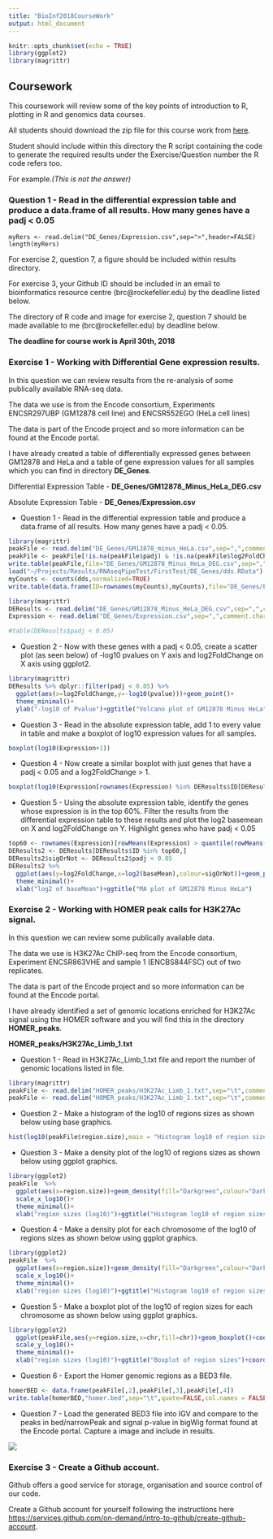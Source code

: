 ```yaml
---
title: "BioInf2018CourseWork"
output: html_document
---
```


```r
knitr::opts_chunk$set(echo = TRUE)
library(ggplot2)
library(magrittr)
```


## Coursework

This coursework  will review some of the key points of introduction to R, plotting in R and genomics data courses.

All students should download the zip file for this course work from [here](https://github.com/ThomasCarroll/BioInf2018CourseWork/archive/master.zip).

Student should include within this directory the R script containing the code to generate the required results under the Exercise/Question number the R code refers too.


For example.*(This is not the answer)*


### Question 1 - Read in the differential expression table and produce a data.frame of all results. How many genes have a padj < 0.05 
```
myRers <- read.delim("DE_Genes/Expression.csv",sep=">",header=FALSE)
length(myRers)
```


For exercise 2, question 7, a figure should be included within results directory.

For exercise 3, your Github ID should be included in an email to bioinformatics resource centre (brc@rockefeller.edu) by the deadline listed below.

The directory of R code and image for exercise 2, question 7 should be made available to me (brc@rockefeller.edu) by deadline below.



**The deadline for course work is April 30th, 2018**

### Exercise 1 - Working with Differential Gene expression results.

In this question we can review results from  the re-analysis of some publically available RNA-seq data.

The data we use is from the Encode consortium, Experiments ENCSR297UBP (GM12878 cell line) and ENCSR552EGO (HeLa cell lines)

The data is part of the Encode project and so more information can be found at the Encode portal.

I have already created a table of differentially expressed genes between GM12878 and HeLa and a table of gene expression values for all samples which you can find in directory **DE_Genes**.

Differential Expression Table - **DE_Genes/GM12878_Minus_HeLa_DEG.csv**

Absolute Expression Table - **DE_Genes/Expression.csv**

* Question 1 - Read in the differential expression table and produce a data.frame of all results. How many genes have a padj < 0.05.

```r
library(magrittr)
peakFile <- read.delim("DE_Genes/GM12878_minus_HeLa.csv",sep=",",comment.char = "#",header=T)
peakFile <- peakFile[!is.na(peakFile$padj) & !is.na(peakFile$log2FoldChange),]
write.table(peakFile,file="DE_Genes/GM12878_Minus_HeLa_DEG.csv",sep=",",quote=FALSE,row.names=FALSE)
load("~/Projects/Results/RNAseqPipeTest/FirstTest/DE_Genes/dds.RData")
myCounts <- counts(dds,normalized=TRUE)
write.table(data.frame(ID=rownames(myCounts),myCounts),file="DE_Genes/Expression.csv",sep=",",quote=FALSE,row.names=FALSE)
```

```r
library(magrittr)
DEResults <- read.delim("DE_Genes/GM12878_Minus_HeLa_DEG.csv",sep=",",comment.char = "#",header=T)
Expression <- read.delim("DE_Genes/Expression.csv",sep=",",comment.char = "#",header=T,row.names=1)

#table(DEResults$padj < 0.05)
```


* Question 2 - Now with these genes with a padj < 0.05, create a scatter plot (as seen below) of -log10 pvalues on Y axis and log2FoldChange on X axis using ggplot2.

```r
library(magrittr)
DEResults %>% dplyr::filter(padj < 0.05) %>% 
  ggplot(aes(x=log2FoldChange,y=-log10(pvalue)))+geom_point()+
  theme_minimal()+
  ylab("-log10 of Pvalue")+ggtitle("Volcano plot of GM12878 Minus HeLa")
```

* Question 3 - Read in the absolute expression table, add 1 to every value in table and make a boxplot of log10 expression values for all samples.

```r
boxplot(log10(Expression+1))
```


* Question 4 - Now create a similar boxplot with just genes that have a padj < 0.05 and a log2FoldChange > 1.

```r

boxplot(log10(Expression[rownames(Expression) %in% DEResults$ID[DEResults$padj < 0.05 & DEResults$log2FoldChange >1],]+1))
```

* Question 5 - Using the absolute expression table, identify the genes whose expression is in the top 60%. Filter the results from the differential expression table to these results and plot the log2 basemean on X and log2FoldChange on Y. Highlight genes who have padj < 0.05

```r

top60 <- rownames(Expression)[rowMeans(Expression) > quantile(rowMeans(Expression),0.4)]
DEResults2 <- DEResults[DEResults$ID %in% top60,]
DEResults2$sigOrNot <- DEResults2$padj < 0.05
DEResults2 %>% 
  ggplot(aes(y=log2FoldChange,x=log2(baseMean),colour=sigOrNot))+geom_point()+
  theme_minimal()+
  xlab("log2 of baseMean")+ggtitle("MA plot of GM12878 Minus HeLa")

```

### Exercise 2 -  Working with HOMER peak calls for H3K27Ac signal.

In this question we can review some publically available data.

The data we use is H3K27Ac ChIP-seq from the Encode consortium, Experiment ENCSR863VHE and sample 1 (ENCBS844FSC) out of two replicates.

The data is part of the Encode project and so more information can be found at the Encode portal.

I have already identified a set of genomic locations enriched for H3K27Ac signal using the HOMER software and you will find this in the directory **HOMER_peaks**.

**HOMER_peaks/H3K27Ac_Limb_1.txt**

* Question 1 - Read in H3K27Ac_Limb_1.txt file and report the number of genomic locations listed in file.

```r
library(magrittr)
peakFile <- read.delim("HOMER_peaks/H3K27Ac_Limb_1.txt",sep="\t",comment.char = "#",header=F)
peakFile <- read.delim("HOMER_peaks/H3K27Ac_Limb_1.txt",sep="\t",comment.char = ">",header=T,skip=39)
```


* Question 2 - Make a histogram of the log10 of regions sizes as shown below using base graphics.

```r
hist(log10(peakFile$region.size),main = "Histogram log10 of region sizes",xlab="region sizes (log10)")
```

* Question 3 - Make a density plot of the log10 of regions sizes as shown below using ggplot graphics.


```r
library(ggplot2)
peakFile  %>% 
  ggplot(aes(x=region.size))+geom_density(fill="Darkgreen",colour="Darkgreen")+
  scale_x_log10()+
  theme_minimal()+
  xlab("region sizes (log10)")+ggtitle("Histogram log10 of region sizes")

```


* Question 4 - Make a density plot for each chromosome of the log10 of regions sizes as shown below using ggplot graphics.

```r
library(ggplot2)
peakFile  %>% 
  ggplot(aes(x=region.size))+geom_density(fill="Darkgreen",colour="Darkgreen")+
  scale_x_log10()+
  theme_minimal()+
  xlab("region sizes (log10)")+ggtitle("Histogram log10 of region sizes")+facet_wrap(~chr)

```


* Question 5 - Make a boxplot plot of the log10 of region sizes for each chromosome as shown below using ggplot graphics.

```r
library(ggplot2)
  ggplot(peakFile,aes(y=region.size,x=chr,fill=chr))+geom_boxplot()+coord_flip()+
  scale_y_log10()+
  theme_minimal()+
  xlab("region sizes (log10)")+ggtitle("Boxplot of region sizes")+coord_flip()

```


* Question 6 - Export the Homer genomic regions as a BED3 file.

```r
homerBED <- data.frame(peakFile[,2],peakFile[,3],peakFile[,4])
write.table(homerBED,"homer.bed",sep="\t",quote=FALSE,col.names = FALSE,row.names=FALSE)
```

* Question 7 - Load the generated BED3 file into IGV and compare to the peaks in bed/narrowPeak and signal p-value in bigWig format found at the Encode portal. Capture a image and include in results.

![](imgs/h3k27ac_Lpcat3.png)

### Exercise 3 -  Create a Github account.

Github offers a good service for storage, organisation  and source control of our code.

Create a Github account for yourself following the instructions here [https://services.github.com/on-demand/intro-to-github/create-github-account](https://services.github.com/on-demand/intro-to-github/create-github-account). 

